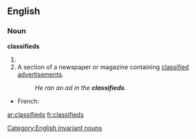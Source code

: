 ==English==

===Noun===
'''classifieds'''

# {{plural of|[[classified]]}}
# A section of a newspaper or magazine containing [[classified advertisement]]s.
#: ''He ran an ad in the '''classifieds'''.''

{{trans-top|classified advertisements}}
*French: {{t-|fr|petites annonces|f|p}}
{{trans-bottom}}

[[Category:English invariant nouns]]

[[ar:classifieds]]
[[fr:classifieds]]